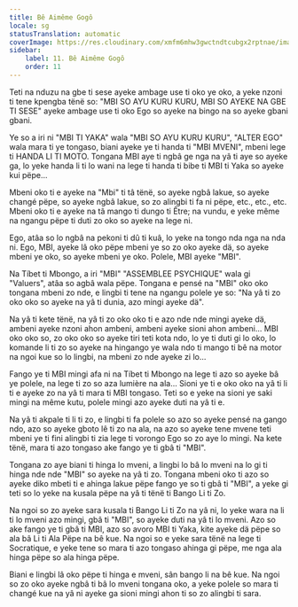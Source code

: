 ```yaml
---
title: Bê Aimême Gogô
locale: sg
statusTranslation: automatic
coverImage: https://res.cloudinary.com/xmfm6mhw3gwctndtcubgx2rptnae/image/upload/v1740468922/small_cover_tratado_de_psicologia_revolucionaria_a4c0dca4e0.webp
sidebar:
    label: 11. Bê Aimême Gogô
    order: 11
---
```

Teti na nduzu na gbe ti sese ayeke ambage use ti oko ye oko, a yeke nzoni ti tene kpengba tënë so: "MBI SO AYU KURU KURU, MBI SO AYEKE NA GBE TI SESE" ayeke ambage use ti oko Ego so ayeke na bingo na so ayeke gbani gbani.

Ye so a iri ni "MBI TI YAKA" wala "MBI SO AYU KURU KURU", "ALTER EGO" wala mara ti ye tongaso, biani ayeke ye ti handa ti "MBI MVENI", mbeni lege ti HANDA LI TI MOTO. Tongana MBI aye ti ngbâ ge nga na yâ ti aye so ayeke ga, lo yeke handa li ti lo wani na lege ti handa ti bibe ti MBI ti Yaka so ayeke kui pëpe...

Mbeni oko ti e ayeke na "Mbi" ti tâ tënë, so ayeke ngbâ lakue, so ayeke changé pëpe, so ayeke ngbâ lakue, so zo alingbi ti fa ni pëpe, etc., etc., etc. Mbeni oko ti e ayeke na tâ mango ti dungo ti Être; na vundu, e yeke même na ngangu pëpe ti duti zo oko so ayeke na lege ni.

Ego, atâa so lo ngbâ na pekoni ti dû ti kuâ, lo yeke na tongo nda nga na nda ni. Ego, MBI, ayeke lâ oko pëpe mbeni ye so zo oko ayeke dä, so ayeke mbeni ye oko, so ayeke mbeni ye oko. Polele, MBI ayeke "MBI".

Na Tíbet ti Mbongo, a iri "MBI" "ASSEMBLEE PSYCHIQUE" wala gi "Valuers", atâa so agbâ wala pëpe. Tongana e pensé na "MBI" oko oko tongana mbeni zo nde, e lingbi ti tene na ngangu polele ye so: "Na yâ ti zo oko oko so ayeke na yâ ti dunia, azo mingi ayeke dä".

Na yâ ti kete tënë, na yâ ti zo oko oko ti e azo nde nde mingi ayeke dä, ambeni ayeke nzoni ahon ambeni, ambeni ayeke sioni ahon ambeni... MBI oko oko so, zo oko oko so ayeke tiri teti kota ndo, lo ye ti duti gi lo oko, lo komande li ti zo so ayeke na hingango ye wala ndo ti mango ti bê na motor na ngoi kue so lo lingbi, na mbeni zo nde ayeke zi lo...

Fango ye ti MBI mingi afa ni na Tíbet ti Mbongo na lege ti azo so ayeke bâ ye polele, na lege ti zo so aza lumière na ala... Sioni ye ti e oko oko na yâ ti li ti e ayeke zo na yâ ti mara ti MBI tongaso. Teti so e yeke na sioni ye saki mingi na même kutu, polele mingi azo ayeke duti na yâ ti e.

Na yâ ti akpale ti li ti zo, e lingbi ti fa polele so azo so ayeke pensé na gango ndo, azo so ayeke gboto lê ti zo na ala, na azo so ayeke tene mvene teti mbeni ye ti fini alingbi ti zia lege ti vorongo Ego so zo aye lo mingi. Na kete tënë, mara ti azo tongaso ake fango ye ti gbâ ti "MBI".

Tongana zo aye biani ti hinga lo mveni, a lingbi lo bâ lo mveni na lo gi ti hinga nde nde "MBI" so ayeke na yâ ti zo. Tongana mbeni oko ti azo so ayeke diko mbeti ti e ahinga lakue pëpe fango ye so ti gbâ ti "MBI", a yeke gi teti so lo yeke na kusala pëpe na yâ ti tënë ti Bango Li ti Zo.

Na ngoi so zo ayeke sara kusala ti Bango Li ti Zo na yâ ni, lo yeke wara na li ti lo mveni azo mingi, gbâ ti "MBI", so ayeke duti na yâ ti lo mveni. Azo so ake fango ye ti gbâ ti MBI, azo so avoro MBI ti Yaka, kite ayeke dä pëpe so ala bâ Li ti Ala Pëpe na bê kue. Na ngoi so e yeke sara tënë na lege ti Socratique, e yeke tene so mara ti azo tongaso ahinga gi pëpe, me nga ala hinga pëpe so ala hinga pëpe.

Biani e lingbi lâ oko pëpe ti hinga e mveni, sân bango li na bê kue. Na ngoi so zo oko ayeke ngbâ ti bâ lo mveni tongana oko, a yeke polele so mara ti changé kue na yâ ni ayeke ga sioni mingi ahon ti so zo alingbi ti sara.

